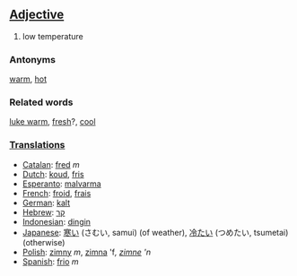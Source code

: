 ==[[Adjective]]==
#low temperature

===Antonyms===

[[warm]], [[hot]]

===Related words===

[[luke warm]], [[fresh]]?, [[cool]]

===[[Translation]]s===
*[[Catalan]]: [[fred]] ''m''
*[[Dutch]]: [[koud]], [[fris]]
*[[Esperanto]]: [[malvarma]]
*[[French]]: [[froid]], [[frais]]
*[[German]]: [[kalt]]
*[[Hebrew]]: [[קר]]
*[[Indonesian]]: [[dingin]]
*[[Japanese]]: [[寒い]] (さむい, samui) (of weather), [[冷たい]] (つめたい, tsumetai) (otherwise)
*[[Polish]]: [[zimny]] ''m'', [[zimna]] 'f'', [[zimne]] 'n''
*[[Spanish]]: [[frio]] ''m''